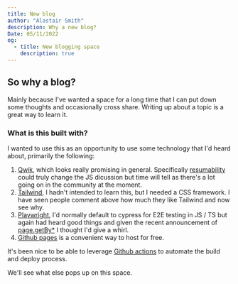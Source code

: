 ```yaml
---
title: New blog
author: "Alastair Smith"
description: Why a new blog?
Date: 05/11/2022
og:
  - title: New blogging space
    description: true
---
```



<Post>
  
## So why a blog?

Mainly because I've wanted a space for a long time that I can put down some thoughts
and occasionally cross share. Writing up about a topic is a great way to learn it.

### What is this built with?

I wanted to use this as an opportunity to use some technology that I'd heard about, primarily the following:

1. [Qwik](https://qwik.builder.io/), which looks really promising in general. Specifically [resumability](https://qwik.builder.io/docs/concepts/resumable/) could truly change the JS dicussion but time will tell as there's a lot going on in the community at the moment.
2. [Tailwind](https://tailwindcss.com/), I hadn't intended to learn this, but I needed a CSS framework. I have seen people comment above how much they like Tailwind and now see why.
3. [Playwright](https://playwright.dev/), I'd normally default to cypress for E2E testing in JS / TS but again had heard good things and given the recent announcement of [page.getBy\*](https://github.com/microsoft/playwright/releases/tag/v1.27.0) I thought I'd give a whirl.
4. [Github pages](https://pages.github.com/) is a convenient way to host for free.

It's been nice to be able to leverage [Github actions](https://github.com/features/actions) to automate the build and deploy process.

We'll see what else pops up on this space.

</Post>
